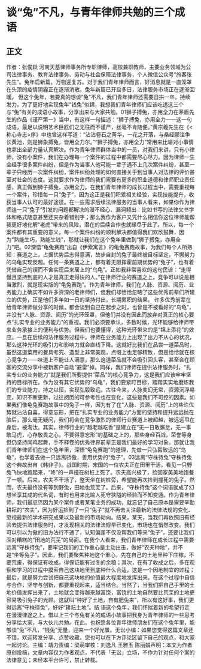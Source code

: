 # 谈“兔”不凡，与青年律师共勉的三个成语
## 正文
作者：张俊跃 河南天基律师事务所专职律师，高校兼职教师，主要业务领域为公司法律事务、教育法律事务、劳动与社会保障法律事务，个人微信公众号“旅客张先生”。兔年启新篇，万物迎复苏。对于我们青年律师而言，好消息就是一直笼罩在头顶的疫情阴霾正在逐渐消散。兔年新篇已开启多日，法律服务市场正在逐渐回暖。  但这个兔年，若要真的想谈“兔”不凡，我们青年律师还需要日拱一卒，持续发力。为了更好地实现兔年“钱兔”似锦，我想我们青年律师们应该吃透这三个与“兔”有关的成语小故事，分享出来与大家共勉。01狮子搏兔，亦用全力在茅盾先生的作品《谨严第一》当中，有这样一句描述：“狮子搏兔，亦用全力——这一句成语，最足以说明艺术巨匠们之无往而不谨严，丝毫不肯随便。”黄宗羲先生在《<称心寺志>序》中也曾这样写道：“沾沾卷石之菁华，一花之开落，与桑经郦注争长黄池，则是狮象搏兔，皆用全力尔。”“狮子搏兔，亦用全力”常用来比喻对小事情也拿出全部力量认真解决。作为青年律师群体当中的一员，对我们来讲，只有小律师，没有小案件，我们在办理每一个案件的过程中都需要尽心尽力。因为律师一生会经手很多案件纠纷，但是作为当事人他可能一辈子遇不上几次案件纠纷，甚至一辈子只经历一次案件纠纷，案件纠纷处理的如何直接关乎到当事人对法律的评价甚至对社会的态度。这就要求作为律师的我们需要有更多的职业道德和律师职业责任感，真正做到狮子搏兔，亦用全力。在我们青年律师的成长过程当中，需要重视每一个案件，珍惜每一只“兔子”，因为这正是我们积累相关经验，实现技能提升，收获当事人认可的最好途径。在一些需求后续法律服务的当事人看来，如果你作为律师连一只“兔子”引发的问题都解决的漫不经心、漏洞频出：比如书写的法律文书字体和格式随意甚至还夹杂着错别字；那么我作为客户又凭什么相信你这位律师能帮我更好地化解“老虎”带来的风险，潜在的后续合作也就缘尽于此了。所以，每一个案件都有其重要的意义，每一个案件纠纷的顺利解决都值得我们欢欣鼓舞，因为“熟能生巧，熟能生钱”，那就让我们在这个兔年里做到“狮子搏兔，亦用全力”吧。02深悟“龟兔赛跑”出自《伊索寓言》的龟兔赛跑故事，为我们每个人所熟知：赛道之上，占据优势后志得意满，故步自封的兔子最终被目标坚定，不懈努力的乌龟实现反超。任何一条赛道之上，都有着无限挥霍前期优势的“兔子”，也有着凭借自己的锲而不舍实现后来居上的“乌龟”。正如我非常喜欢的这句民谚：“走得慢且坚持到底的人才是真正走得快的人。”在律师行业的赛道之上，竞争可以说是相当激烈，就是现实版的“龟兔赛跑”。作为青年律师，我们在人脉、资源、阅历、业务能力上确实不如许多资深的老律师们，但我们却恰恰忽略了这些优秀前辈们所建立的优势，正是他们多年如一日的坚持付出，长期累积的结果。  许多优秀前辈在给青年律师做分享的时候，都会谈到自己在起步之时，也曾是不被看好的“乌龟”，并没有“人脉、资源、阅历”的光环笼罩，但他们并没有因此而放弃对真正的核心要点“扎实专业的业务能力”的重视。我们必须要承认，多数时候，光环能够给律师带来业务承接上的便利与优势。但我们也要懂得，这种光环带来的是“锦上添花”的效应。一旦在后续的法律服务过程中，律师在业务能力上出现了出力不从心的状况，那么这种光环的吸引力和影响力就会直线下降。这就好比我们在品尝一道菜品时，虽然这道菜用的餐具考究、造型上非常美观，点缀上也足够精致，但是恰恰就在核心竞争力——味道上不能让人满意，那么这道菜品就不会吸引回头客，甚至会在顾客的交流分享中被新客户自动“避雷”掉。同样，我们律师在提供法律服务时，“扎实专业的业务能力”就是我们所要提供“菜品”的核心竞争力，这是我们应该牢牢坚持的目标所在。作为没有其它优势的“乌龟”，我们要紧盯目标，踏踏实实地磨炼我们的专业能力，持之以恒，实现弘毅致远。古往今来，人脉变幻无常，资源沉浮易变，知识不断更新，过往阅历的可参考性也在变化，这些是我们不可控的因素。如果我们像龟兔赛跑故事中的兔子一样，因为有了在“人脉、资源、阅历”上的些许优势就沾沾自喜，得意忘形，把在“扎实专业的业务能力”方面的坚持和提升远远抛在脑后，那么毫无疑问，我们将会在竞争激烈的律师行业赛道上被超越，被远远甩在身后，被淘汰。其实，律师行业的“越老越吃香”是建立在“无一日敢懈怠，无一事敢马虎，心存敬畏之心，不要得意忘形”的基础之上的，那些身经百战，荣誉等身但仍坚持闻鸡起舞，手不释卷的优秀律界前辈正是我们最好的学习对象。那就让我们青年律师们在这个兔年里，深悟“龟兔赛跑”的道理，先做一只弘毅致远的“乌龟”，也学着去做一只远离骄傲，善用优势的“兔子”。03远离“守株待兔”守株待兔这个典故出自《韩非子》。战国时期，宋国的一位农夫正在田里干活，看见一只野兔飞快地跑起来，“咚”的一声撞在树桩上死了。农夫高兴极了，捡回家美美地饱餐了一顿。后来，农夫不干活了，整天坐在树桩旁，希望能再次捡到撞死的兔子。然而，农夫最终没有等到野兔，田地也荒芜了。后来，“守株待兔”这个词语就成了幻想坐享其成的代名词，有时也用来比喻人死守狭隘的经验而不知变通。作为青年律师，我们最忌讳因为某个案件或者某笔业务的成功，就忘记了自己原本是需要辛勤耕耘的“农夫”，因为好运捡到了一只“兔子”就不再去关注最新的法律法规的变化、忽视最新的学术研究成果以及最新的市场动向。结果，某天，当我们再依照旧有经验去提供法律服务时，才发现相关的法律法规早已变化，市场也在悄然改变。我们可以引以为傲的旧方法行不通了，认知偏差不仅没帮我们等来“兔子”，还要让我们面对糟糕的“田地的荒芜”的局面。在我个人看来，我们青年律师在成长过程中需要远离“守株待兔”，要牢记我们的工作重心是主动出击，做好“农夫种地”，并不是“坐等兔子”。因此，我们要聚焦种地这个重心，先在自己的土地里种下庄稼，不要荒废，得保证有收成，得保证能有过冬的余粮；其次，在有了收成之后，多在观察和学习的过程中摸索自己这块地里到底种什么合适，这是一个因地制宜的过程；最后，就是努力尝试把自己这块地的价值最大程度地发挥出来，在这个过程中自信与合作，坚守与创新，都要重视起来，适当结合。当然了，当我们把自己手里的土地价值发挥出来了，土地就会变得越来越富饶，富饶的土地自然要比荒芜的土地更容易吸引兔子的光顾。这就叫“种好了土地，自有肥兔来”，所以有这好事，我们更得远离“守株待兔”，好好“耕耘土地”。结 语这个兔年，我们怀揣着新的希望行走在漫漫律途之上。借以上三个与兔有关的成语小故事把我身为青年律师的一些思考分享给大家，与大伙儿共勉。在此，也祝愿各位青年律师朋友们在这个兔年里，能够谈“兔”不凡，“钱兔”无量，迎来一个好光景。无讼小编：如果您觉得这篇文章还不错，欢迎转发分享、点赞收藏，您也可以在下方评论区留下自己的观点，和大家一起讨论。主编：靖力责编：梁萌审核：刘逸凡 王雅玉 陈丽娟声明：本文为作者原创投稿，文章内容仅为作者观点，不代表「无讼」立场，不作为针对任何个案的法律意见；未经本平台许可，禁止转载。